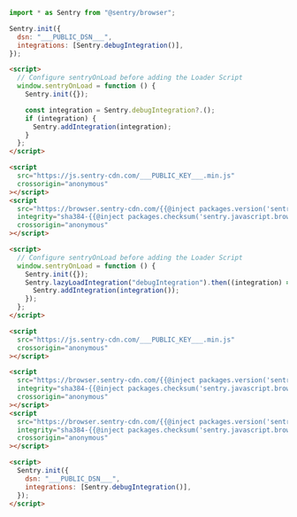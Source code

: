 <SignInNote />

```javascript {tabTitle:npm}
import * as Sentry from "@sentry/browser";

Sentry.init({
  dsn: "___PUBLIC_DSN___",
  integrations: [Sentry.debugIntegration()],
});
```

```html {tabTitle: Loader (v7)}
<script>
  // Configure sentryOnLoad before adding the Loader Script
  window.sentryOnLoad = function () {
    Sentry.init({});

    const integration = Sentry.debugIntegration?.();
    if (integration) {
      Sentry.addIntegration(integration);
    }
  };
</script>

<script
  src="https://js.sentry-cdn.com/___PUBLIC_KEY___.min.js"
  crossorigin="anonymous"
></script>
<script
  src="https://browser.sentry-cdn.com/{{@inject packages.version('sentry.javascript.browser') }}/debug.min.js"
  integrity="sha384-{{@inject packages.checksum('sentry.javascript.browser', 'debug.min.js', 'sha384-base64') }}"
  crossorigin="anonymous"
></script>
```

```html {tabTitle: Loader (v8)}
<script>
  // Configure sentryOnLoad before adding the Loader Script
  window.sentryOnLoad = function () {
    Sentry.init({});
    Sentry.lazyLoadIntegration("debugIntegration").then((integration) => {
      Sentry.addIntegration(integration());
    });
  };
</script>

<script
  src="https://js.sentry-cdn.com/___PUBLIC_KEY___.min.js"
  crossorigin="anonymous"
></script>
```

```html {tabTitle: CDN}
<script
  src="https://browser.sentry-cdn.com/{{@inject packages.version('sentry.javascript.browser') }}/bundle.tracing.min.js"
  integrity="sha384-{{@inject packages.checksum('sentry.javascript.browser', 'bundle.tracing.min.js', 'sha384-base64') }}"
  crossorigin="anonymous"
></script>
<script
  src="https://browser.sentry-cdn.com/{{@inject packages.version('sentry.javascript.browser') }}/debug.min.js"
  integrity="sha384-{{@inject packages.checksum('sentry.javascript.browser', 'debug.min.js', 'sha384-base64') }}"
  crossorigin="anonymous"
></script>

<script>
  Sentry.init({
    dsn: "___PUBLIC_DSN___",
    integrations: [Sentry.debugIntegration()],
  });
</script>
```
